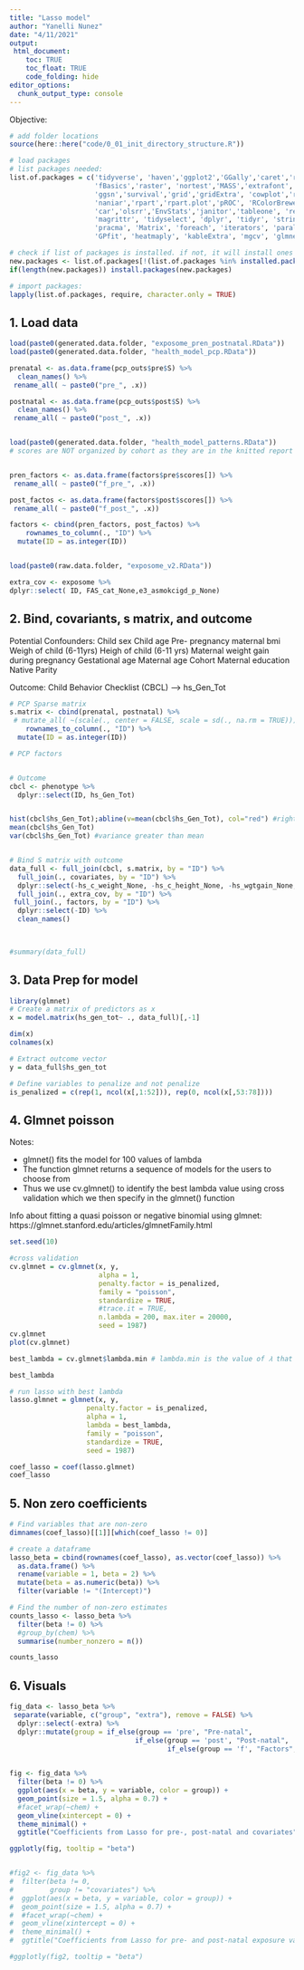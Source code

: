 ```yaml
---
title: "Lasso model"
author: "Yanelli Nunez"
date: "4/11/2021"
output:
 html_document:
    toc: TRUE
    toc_float: TRUE
    code_folding: hide
editor_options: 
  chunk_output_type: console
---
```


Objective: 

```r
# add folder locations
source(here::here("code/0_01_init_directory_structure.R"))

# load packages
# list packages needed:
list.of.packages = c('tidyverse', 'haven','ggplot2','GGally','caret','readr',
                     'fBasics','raster', 'nortest','MASS','extrafont', 'forestplot',
                     'ggsn','survival','grid','gridExtra', 'cowplot','reshape2',
                     'naniar','rpart','rpart.plot','pROC', 'RColorBrewer', 'broom',
                     'car','olsrr','EnvStats','janitor','tableone', 'reshape', 
                     'magrittr', 'tidyselect', 'dplyr', 'tidyr', 'stringr', 'purrr', 'tibble',
                     'pracma', 'Matrix', 'foreach', 'iterators', 'parallel', 'snow', 'doSNOW',
                     'GPfit', 'heatmaply', 'kableExtra', 'mgcv', 'glmnet')

# check if list of packages is installed. if not, it will install ones not yet installed:
new.packages <- list.of.packages[!(list.of.packages %in% installed.packages()[,"Package"])]
if(length(new.packages)) install.packages(new.packages)

# import packages:
lapply(list.of.packages, require, character.only = TRUE)
```


## 1. Load data

```r
load(paste0(generated.data.folder, "exposome_pren_postnatal.RData")) 
load(paste0(generated.data.folder, "health_model_pcp.RData")) 

prenatal <- as.data.frame(pcp_outs$pre$S) %>%
  clean_names() %>%
 rename_all( ~ paste0("pre_", .x))

postnatal <- as.data.frame(pcp_outs$post$S) %>%
  clean_names() %>%
 rename_all( ~ paste0("post_", .x))


load(paste0(generated.data.folder, "health_model_patterns.RData"))
# scores are NOT organized by cohort as they are in the knitted report HTML files, but rather by the order of the original pre and post natal scaled data matrices


pren_factors <- as.data.frame(factors$pre$scores[]) %>%
 rename_all( ~ paste0("f_pre_", .x))

post_factos <- as.data.frame(factors$post$scores[]) %>%
 rename_all( ~ paste0("f_post_", .x))

factors <- cbind(pren_factors, post_factos) %>%
    rownames_to_column(., "ID") %>%
  mutate(ID = as.integer(ID))


load(paste0(raw.data.folder, "exposome_v2.RData")) 

extra_cov <- exposome %>%
dplyr::select( ID, FAS_cat_None,e3_asmokcigd_p_None)

```

## 2. Bind, covariants, s matrix, and outcome

Potential Confounders: 
Child sex
Child age
Pre- pregnancy maternal bmi
Weigh of child (6-11yrs)
Heigh of child (6-11 yrs)
Maternal weight gain during pregnancy
Gestational age
Maternal age
Cohort
Maternal education
Native
Parity

Outcome:
Child Behavior Checklist (CBCL) --> hs_Gen_Tot

```r

# PCP Sparse matrix
s.matrix <- cbind(prenatal, postnatal) %>%
 # mutate_all( ~(scale(., center = FALSE, scale = sd(., na.rm = TRUE)))) %>%
    rownames_to_column(., "ID") %>%
  mutate(ID = as.integer(ID))

# PCP factors 


# Outcome 
cbcl <- phenotype %>%
  dplyr::select(ID, hs_Gen_Tot)


hist(cbcl$hs_Gen_Tot);abline(v=mean(cbcl$hs_Gen_Tot), col="red") #right skewed distribution
mean(cbcl$hs_Gen_Tot)
var(cbcl$hs_Gen_Tot) #variance greater than mean


# Bind S matrix with outcome
data_full <- full_join(cbcl, s.matrix, by = "ID") %>% 
  full_join(., covariates, by = "ID") %>%
  dplyr::select(-hs_c_weight_None, -hs_c_height_None, -hs_wgtgain_None, -e3_yearbir_None, -h_mbmi_None) %>% 
  full_join(., extra_cov, by = "ID") %>%
 full_join(., factors, by = "ID") %>%
  dplyr::select(-ID) %>%
  clean_names()
 


#summary(data_full)


```


## 3. Data Prep for model

```r
library(glmnet)
# Create a matrix of predictors as x
x = model.matrix(hs_gen_tot~ ., data_full)[,-1]

dim(x)
colnames(x)

# Extract outcome vector
y = data_full$hs_gen_tot

# Define variables to penalize and not penalize
is_penalized = c(rep(1, ncol(x[,1:52])), rep(0, ncol(x[,53:78])))
```

## 4. Glmnet poisson 

Notes:  

- glmnet() fits the model for 100 values of lambda
- The function glmnet returns a sequence of models for the users to choose from
- Thus we use cv.glmnet() to identify the best lambda value using cross validation which we then specify in the glmnet() function

Info about fitting a quasi poisson or negative binomial using glmnet:
https://glmnet.stanford.edu/articles/glmnetFamily.html


```r

set.seed(10)

#cross validation
cv.glmnet = cv.glmnet(x, y, 
                      alpha = 1,
                      penalty.factor = is_penalized,
                      family = "poisson",
                      standardize = TRUE,
                      #trace.it = TRUE,
                      n.lambda = 200, max.iter = 20000,
                      seed = 1987)
cv.glmnet
plot(cv.glmnet)

best_lambda = cv.glmnet$lambda.min # lambda.min is the value of 𝜆 that gives minimum mean cross-validated error

best_lambda

# run lasso with best lambda
lasso.glmnet = glmnet(x, y, 
                   penalty.factor = is_penalized,
                   alpha = 1, 
                   lambda = best_lambda,
                   family = "poisson",
                   standardize = TRUE,
                   seed = 1987)

coef_lasso = coef(lasso.glmnet)
coef_lasso
```

## 5. Non zero coefficients
```r

# Find variables that are non-zero
dimnames(coef_lasso)[[1]][which(coef_lasso != 0)]

# create a dataframe
lasso_beta = cbind(rownames(coef_lasso), as.vector(coef_lasso)) %>% 
  as.data.frame() %>% 
  rename(variable = 1, beta = 2) %>% 
  mutate(beta = as.numeric(beta)) %>% 
  filter(variable != "(Intercept)")  

# Find the number of non-zero estimates
counts_lasso <- lasso_beta %>%
  filter(beta != 0) %>%
  #group_by(chem) %>%
  summarise(number_nonzero = n())

counts_lasso

```

## 6. Visuals

```r

fig_data <- lasso_beta %>%
 separate(variable, c("group", "extra"), remove = FALSE) %>%
  dplyr::select(-extra) %>%
  dplyr::mutate(group = if_else(group == 'pre', "Pre-natal",
                               if_else(group == 'post', "Post-natal", 
                                       if_else(group == 'f', "Factors", "Covariates"))))

                
fig <- fig_data %>%
  filter(beta != 0) %>%
  ggplot(aes(x = beta, y = variable, color = group)) + 
  geom_point(size = 1.5, alpha = 0.7) + 
  #facet_wrap(~chem) +
  geom_vline(xintercept = 0) +
  theme_minimal() +
  ggtitle("Coefficients from Lasso for pre-, post-natal and covariates")

ggplotly(fig, tooltip = "beta")


#fig2 <- fig_data %>%
#  filter(beta != 0,
#         group != "covariates") %>%
#  ggplot(aes(x = beta, y = variable, color = group)) + 
#  geom_point(size = 1.5, alpha = 0.7) + 
#  #facet_wrap(~chem) +
#  geom_vline(xintercept = 0) +
#  theme_minimal() +
#  ggtitle("Coefficients from Lasso for pre- and post-natal exposure variables")

#ggplotly(fig2, tooltip = "beta")
```

